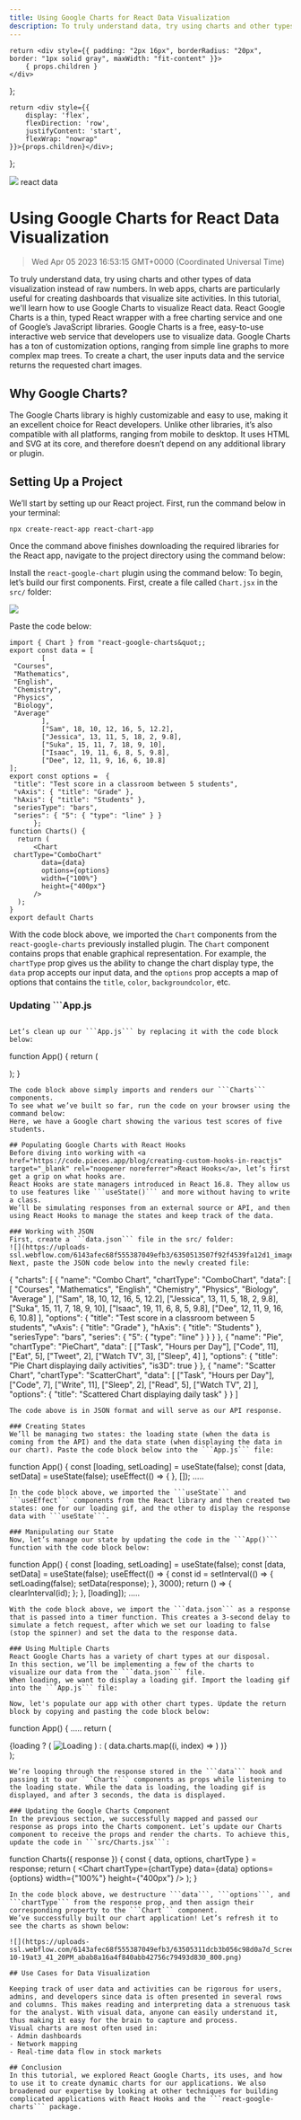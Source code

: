 ```yaml
---
title: Using Google Charts for React Data Visualization
description: To truly understand data, try using charts and other types of data visualization instead of raw numbers. In web apps, charts are particularly useful for creating dashboards that visualize site activities. In this tutorial, we'll learn how to use Google Charts to visualize React data. React Google Charts is a thin, typed React wrapper with a free charting service and one of Google’s JavaScript libraries.
---
```


    return <div style={{ padding: "2px 16px", borderRadius: "20px", border: "1px solid gray", maxWidth: "fit-content" }}>
        { props.children }
    </div>
};

    return <div style={{
        display: 'flex',
        flexDirection: 'row',
        justifyContent: 'start',
        flexWrap: "nowrap"
    }}>{props.children}</div>;

};

<link rel="canonical" href="https://code.pieces.app/blog/google-charts-react-data-visualization" />

![](https://uploads-ssl.webflow.com/6143afec68f555387049efb3/63dd7ba1c00b72975519cacb_bar-graph_be371f63939856be86720683bb9f2624_2000.jpeg)
<GridFlexRow><Tag>react</Tag> <Tag>data</Tag></GridFlexRow>

# Using Google Charts for React Data Visualization
> Wed Apr 05 2023 16:53:15 GMT+0000 (Coordinated Universal Time)

To truly understand data, try using charts and other types of data visualization instead of raw numbers. In web apps, charts are particularly useful for creating dashboards that visualize site activities. In this tutorial, we'll learn how to use Google Charts to visualize React data. React Google Charts is a thin, typed React wrapper with a free charting service and one of Google’s JavaScript libraries.
Google Charts is a free, easy-to-use interactive web service that developers use to visualize data. Google Charts has a ton of customization options, ranging from simple line graphs to more complex map trees. To create a chart, the user inputs data and the service returns the requested chart images. 

## Why Google Charts?
The Google Charts library is highly customizable and easy to use, making it an excellent choice for React developers. Unlike other libraries, it’s also compatible with all platforms, ranging from mobile to desktop. It uses HTML and SVG at its core, and therefore doesn’t depend on any additional library or plugin.

## Setting Up a Project
We’ll start by setting up our React project. First, run the command below in your terminal:

```
npx create-react-app react-chart-app
```
Once the command above finishes downloading the required libraries for the React app, navigate to the project directory using the command below:

Install the ```react-google-chart``` plugin using the command below:
To begin, let’s build our first components. First, create a file called ```Chart.jsx``` in the ```src/``` folder:

![](https://uploads-ssl.webflow.com/6143afec68f555387049efb3/6350513507f92f69d0fa12d2_image1_0187d88d1c857ca0fb0b62612a145df2_800.png)

Paste the code below:
```
import { Chart } from "react-google-charts&quot;;
export const data = [
        [
 "Courses",
 "Mathematics",
 "English",
 "Chemistry",
 "Physics",
 "Biology",
 "Average"
        ],
        ["Sam", 18, 10, 12, 16, 5, 12.2],
        ["Jessica", 13, 11, 5, 18, 2, 9.8],
        ["Suka", 15, 11, 7, 18, 9, 10],
        ["Isaac", 19, 11, 6, 8, 5, 9.8],
        ["Dee", 12, 11, 9, 16, 6, 10.8]
];
export const options =  {
 "title": "Test score in a classroom between 5 students",
 "vAxis": { "title": "Grade" },
 "hAxis": { "title": "Students" },
 "seriesType": "bars",
 "series": { "5": { "type": "line" } }
      };
function Charts() {
  return (
      <Chart
 chartType="ComboChart"
        data={data}
        options={options}
        width={"100%"}
        height={"400px"}
      />
  );
}
export default Charts
```
With the code block above, we imported the ```Chart``` components from the ```react-google-charts``` previously installed plugin. The ```Chart``` component contains props that enable graphical representation. For example, the ```chartType``` prop gives us the ability to change the chart display type, the ```data``` prop accepts our input data, and the ```options``` prop accepts a map of options that contains the ```title```, ```color```, ```backgroundcolor```, etc.

### Updating ```App.js
```

Let’s clean up our ```App.js``` by replacing it with the code block below:
```
function App() {
 return (
    <div className="App">
     <Charts />
    </div>
  );
}
```
The code block above simply imports and renders our ```Charts``` components.
To see what we’ve built so far, run the code on your browser using the command below:
Here, we have a Google chart showing the various test scores of five students.

## Populating Google Charts with React Hooks
Before diving into working with <a href="https://code.pieces.app/blog/creating-custom-hooks-in-reactjs" target="_blank" rel="noopener noreferrer">React Hooks</a>, let’s first get a grip on what hooks are.
React Hooks are state managers introduced in React 16.8. They allow us to use features like ```useState()``` and more without having to write a class.
We’ll be simulating responses from an external source or API, and then using React Hooks to manage the states and keep track of the data.

### Working with JSON
First, create a ```data.json``` file in the src/ folder:
![](https://uploads-ssl.webflow.com/6143afec68f555387049efb3/6350513507f92f4539fa12d1_image4_c9057ea195aecf0de1a7c90895d69a55_800.png)
Next, paste the JSON code below into the newly created file:
```
{
  "charts": [
    {
      "name": "Combo Chart",
      "chartType": "ComboChart",
      "data": [
        [
 "Courses",
 "Mathematics",
 "English",
 "Chemistry",
 "Physics",
 "Biology",
 "Average"
        ],
        ["Sam", 18, 10, 12, 16, 5, 12.2],
        ["Jessica", 13, 11, 5, 18, 2, 9.8],
        ["Suka", 15, 11, 7, 18, 9, 10],
        ["Isaac", 19, 11, 6, 8, 5, 9.8],
        ["Dee", 12, 11, 9, 16, 6, 10.8]
      ],
      "options": {
        "title": "Test score in a classroom between 5 students",
        "vAxis": { "title": "Grade" },
        "hAxis": { "title": "Students" },
        "seriesType": "bars",
        "series": { "5": { "type": "line" } }
      }
    },
    {
      "name": "Pie",
      "chartType": "PieChart",
      "data": [
        ["Task", "Hours per Day"],
        ["Code", 11],
        ["Eat", 5],
        ["Tweet", 2],
        ["Watch TV", 3],
        ["Sleep", 4]
      ],
      "options": {
        "title": "Pie Chart displaying daily activities",
        "is3D": true
      }
    },
    {
      "name": "Scatter Chart",
      "chartType": "ScatterChart",
      "data": [
        ["Task", "Hours per Day"],
        ["Code", 7],
        ["Write", 11],
        ["Sleep", 2],
        ["Read", 5],
        ["Watch TV", 2]
      ],
      "options": {
        "title": "Scattered Chart displaying daily task"
      }
    }
  ]

```
The code above is in JSON format and will serve as our API response.

### Creating States
We’ll be managing two states: the loading state (when the data is coming from the API) and the data state (when displaying the data in our chart). Paste the code block below into the ```App.js``` file:
```
function App() {
 const [loading, setLoading] = useState(false);
 const [data, setData] = useState(false);
  useEffect(() => {
  }, []);
  .....

```
In the code block above, we imported the ```useState``` and ```useEffect``` components from the React library and then created two states: one for our loading gif, and the other to display the response data with ```useState```.

### Manipulating our State
Now, let’s manage our state by updating the code in the ```App()``` function with the code block below:
```
function App() {
 const [loading, setLoading] = useState(false);
 const [data, setData] = useState(false);
  useEffect(() => {
 const id = setInterval(() => {
      setLoading(false);
      setData(response);
    }, 3000);
 return () => {
      clearInterval(id);
    };
  }, [loading]);
  .....

```
With the code block above, we import the ```data.json``` as a response that is passed into a timer function. This creates a 3-second delay to simulate a fetch request, after which we set our loading to false (stop the spinner) and set the data to the response data.

### Using Multiple Charts
React Google Charts has a variety of chart types at our disposal.
In this section, we’ll be implementing a few of the charts to visualize our data from the ```data.json``` file.
When loading, we want to display a loading gif. Import the loading gif into the ```App.js``` file:
```
```
Now, let's populate our app with other chart types. Update the return block by copying and pasting the code block below:
```
function App() {
  .....
  return (
    <div className="App">
      {loading ? (
        <img src={spinner} alt="Loading" height={400} width={400} />
      ) : (
        data.charts.map((i, index) => <Charts response={i} key={index} />)
      )}
    </div>
  );

```
We’re looping through the response stored in the ```data``` hook and passing it to our ```Charts``` components as props while listening to the loading state. While the data is loading, the loading gif is displayed, and after 3 seconds, the data is displayed.

### Updating the Google Charts Component
In the previous section, we successfully mapped and passed our response as props into the Charts component. Let’s update our Charts component to receive the props and render the charts. To achieve this, update the code in ```src/Charts.jsx```:
```
function Charts({ response }) {
  const { data, options, chartType } = response;
  return (
    <Chart
      chartType={chartType}
      data={data}
      options={options}
      width={"100%"}
      height={"400px"}
    />
  );
}
```
In the code block above, we destructure ```data```, ```options```, and ```chartType``` from the response prop, and then assign their corresponding property to the ```Chart``` component.
We’ve successfully built our chart application! Let’s refresh it to see the charts as shown below:

![](https://uploads-ssl.webflow.com/6143afec68f555387049efb3/63505311dcb3b056c98d0a7d_ScreenShot2022-10-19at3_41_20PM_abab8a16a4f840abb42756c79493d830_800.png)

## Use Cases for Data Visualization

Keeping track of user data and activities can be rigorous for users, admins, and developers since data is often presented in several rows and columns. This makes reading and interpreting data a strenuous task for the analyst. With visual data, anyone can easily understand it, thus making it easy for the brain to capture and process.
Visual charts are most often used in:
- Admin dashboards
- Network mapping
- Real-time data flow in stock markets

## Conclusion
In this tutorial, we explored React Google Charts, its uses, and how to use it to create dynamic charts for our applications. We also broadened our expertise by looking at other techniques for building complicated applications with React Hooks and the ```react-google-charts``` package.
